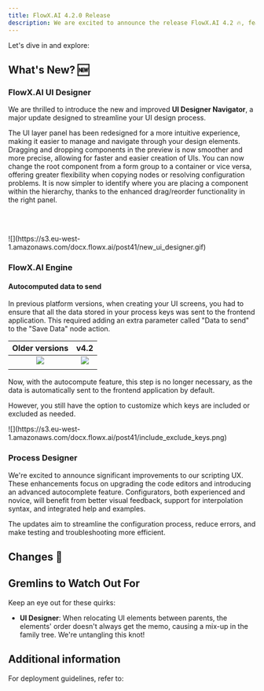 ```yaml
---
title: FlowX.AI 4.2.0 Release
description: We are excited to announce the release FlowX.AI 4.2 🔥, featuring new and improved features that will elevate your workflow experience.
---
```


Let's dive in and explore:

## **What's New?** 🆕

### FlowX.AI UI Designer

We are thrilled to introduce the new and improved **UI Designer Navigator**, a major update designed to streamline your UI design process.

<CardGroup>
<Card title="Enhanced UI Layer Panel Design and Functionality" icon="layer-group">
The UI layer panel has been redesigned for a more intuitive experience, making it easier to manage and navigate through your design elements.
</Card>
<Card title="Improved Drag and Drop Experience" icon="arrow-pointer"> 
Dragging and dropping components in the preview is now smoother and more precise, allowing for faster and easier creation of UIs.
</Card>
<Card title= "Flexible Root Component Management" icon ="block-quote">
You can now change the root component from a form group to a container or vice versa, offering greater flexibility when copying nodes or resolving configuration problems.
</Card>
<Card title="Clearer Component Hierarchy" icon="sitemap">
It is now simpler to identify where you are placing a component within the hierarchy, thanks to the enhanced drag/reorder functionality in the right panel.
</Card>
</CardGroup>

<br></br>

<Frame>
![](https://s3.eu-west-1.amazonaws.com/docx.flowx.ai/post41/new_ui_designer.gif)
</Frame>

### FlowX.AI Engine

#### Autocomputed data to send

In previous platform versions, when creating your UI screens, you had to ensure that all the data stored in your process keys was sent to the frontend application. This required adding an extra parameter called "Data to send" to the "Save Data" node action.


|                                     Older versions                                      |                                          v4.2                                           |
| :-------------------------------------------------------------------------------------: | :-------------------------------------------------------------------------------------: |
| <Frame>![](https://s3.eu-west-1.amazonaws.com/docx.flowx.ai/post41/4.x-aut.png)</Frame> | <Frame>![](https://s3.eu-west-1.amazonaws.com/docx.flowx.ai/post41/4.2-aut.png)</Frame> |
|                                                                                         |                                                                                         |


Now, with the autocompute feature, this step is no longer necessary, as the data is automatically sent to the frontend application by default.

However, you still have the option to customize which keys are included or excluded as needed.

<Frame>
![](https://s3.eu-west-1.amazonaws.com/docx.flowx.ai/post41/include_exclude_keys.png)
</Frame>


### Process Designer

We're excited to announce significant improvements to our scripting UX. These enhancements focus on upgrading the code editors and introducing an advanced autocomplete feature. Configurators, both experienced and novice, will benefit from better visual feedback, support for interpolation syntax, and integrated help and examples. 

The updates aim to streamline the configuration process, reduce errors, and make testing and troubleshooting more efficient.


## **Changes**  🔧



## Gremlins to Watch Out For

Keep an eye out for these quirks:

- **UI Designer**: When relocating UI elements between parents, the elements' order doesn't always get the memo, causing a mix-up in the family tree. We're untangling this knot! 


## Additional information

For deployment guidelines, refer to:
 
<Card title="Deployment guidelines v4.2.0" href="./deployment-guidelines-v4.2.0">
</Card>
